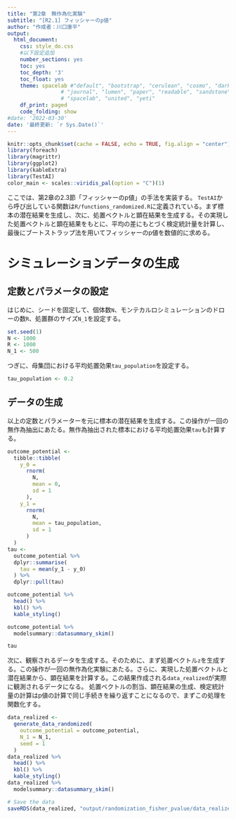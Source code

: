 ```yaml
---
title: "第2章　無作為化実験"
subtitle: "[R2.1] フィッシャーのp値"
author: "作成者：川口康平"
output: 
  html_document:
    css: style_do.css
    #以下設定追加
    number_sections: yes
    toc: yes
    toc_depth: '3'
    toc_float: yes
    theme: spacelab #"default", "bootstrap", "cerulean", "cosmo", "darkly", "flatly",
                 # "journal", "lumen", "paper", "readable", "sandstone", "simplex",
                 # "spacelab", "united", "yeti"
    df_print: paged
    code_folding: show
#date: '2022-03-30'
date: '最終更新: `r Sys.Date()`'
---
```


```r
knitr::opts_chunk$set(cache = FALSE, echo = TRUE, fig.align = "center")
library(foreach)
library(magrittr)
library(ggplot2)
library(kableExtra)
library(TestAI)
color_main <- scales::viridis_pal(option = "C")(1)
```

ここでは、第2章の2.3節「フィッシャーのp値」の手法を実装する。
`TestAI`から呼び出している関数は`R/functions_randomized.R`に定義されている。まず標本の潜在結果を生成し、次に、処置ベクトルと顕在結果を生成する。その実現した処置ベクトルと顕在結果をもとに、平均の差にもとづく検定統計量を計算し、最後にブートストラップ法を用いてフィッシャーのp値を数値的に求める。

# シミュレーションデータの生成

## 定数とパラメータの設定

はじめに、シードを固定して、個体数`N`、モンテカルロシミュレーションのドローの数`R`、処置群のサイズ`N_1`を設定する。

```r
set.seed(1)
N <- 1000
R <- 1000
N_1 <- 500
```

つぎに、母集団における平均処置効果`tau_population`を設定する。

```r
tau_population <- 0.2
```

## データの生成

以上の定数とパラメーターを元に標本の潜在結果を生成する。この操作が一回の無作為抽出にあたる。無作為抽出された標本における平均処置効果`tau`も計算する。

```r
outcome_potential <-
  tibble::tibble(
    y_0 = 
      rnorm(
        N, 
        mean = 0, 
        sd = 1
      ),
    y_1 = 
      rnorm(
        N, 
        mean = tau_population, 
        sd = 1
      )
  )
tau <-
  outcome_potential %>%
  dplyr::summarise(
    tau = mean(y_1 - y_0)
  ) %>%
  dplyr::pull(tau)

outcome_potential %>%
  head() %>%
  kbl() %>%
  kable_styling()

outcome_potential %>%
  modelsummary::datasummary_skim()

tau
```

次に、観察されるデータを生成する。そのために、まず処置ベクトル`z`を生成する。この操作が一回の無作為化実験にあたる。さらに、実現した処置ベクトルと潜在結果から、顕在結果を計算する。この結果作成される`data_realized`が実際に観測されるデータになる。
処置ベクトルの割当、顕在結果の生成、検定統計量の計算はp値の計算で同じ手続きを繰り返すことになるので、まずこの処理を関数化する。


```r
data_realized <-
  generate_data_randomized(
    outcome_potential = outcome_potential,
    N_1 = N_1,
    seed = 1
  )
data_realized %>%
  head() %>%
  kbl() %>%
  kable_styling()
data_realized %>%
  modelsummary::datasummary_skim()

# Save the data
saveRDS(data_realized, "output/randomization_fisher_pvalue/data_realized.rds")
```

